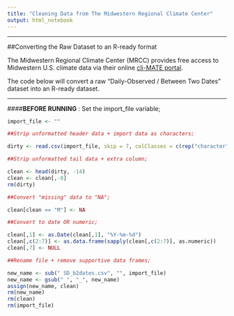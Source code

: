 ```yaml
---
title: "Cleaning Data from The Midwestern Regional Climate Center"
output: html_notebook
---
```


***

##Converting the Raw Dataset to an R-ready format

The Midwestern Regional Climate Center (MRCC) provides free access to Midwestern U.S. climate data via their online [cli-MATE portal](http://mrcc.isws.illinois.edu/CLIMATE/index.jsp).

The code below will convert a raw "Daily-Observed / Between Two Dates" dataset into an R-ready dataset.

***

####__BEFORE RUNNING__ : Set the import_file variable;

```r
import_file <- ""

##Strip unformatted header data + import data as characters;

dirty <- read.csv(import_file, skip = 7, colClasses = c(rep("character",7)), header = TRUE)

##Strip unformatted tail data + extra column;

clean <- head(dirty, -14)
clean <- clean[,-8]
rm(dirty)

##Convert "missing" data to "NA";

clean[clean == "M"] <- NA

##Convert to date OR numeric; 

clean[,1] <- as.Date(clean[,1], "%Y-%m-%d")
clean[,c(2:7)] <- as.data.frame(sapply(clean[,c(2:7)], as.numeric))
clean[,7] <- NULL

##Rename file + remove supportive data frames; 

new_name <- sub(" SD_b2dates.csv", "", import_file)
new_name <- gsub(" ", "_", new_name)
assign(new_name, clean)
rm(new_name)
rm(clean)
rm(import_file)
```
